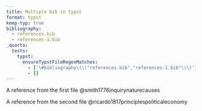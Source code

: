 ```yaml
---
title: Multiple bib in typst
format: typst
keep-typ: true
bibliography: 
  - references.bib
  - references-1.bib
_quarto:
  tests:
    typst:
      ensureTypstFileRegexMatches:
        - ['\#bibliography\(\("references.bib","references-1.bib"\)\)']
        - []
---
```


A reference from the first file @smith1776inquirynaturecauses

A reference from the second file @ricardo1817principlespoliticaleconomy

